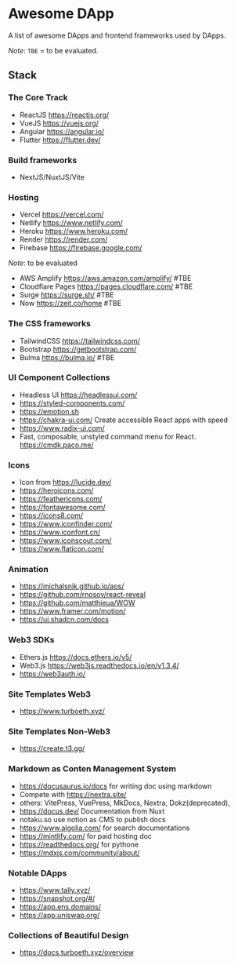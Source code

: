 # Awesome DApp

A list of awesome DApps and frontend frameworks used by DApps.

*Note*: `TBE` = to be evaluated.

## Stack

### The Core Track

- ReactJS https://reactjs.org/
- VueJS https://vuejs.org/
- Angular https://angular.io/
- Flutter https://flutter.dev/

### Build frameworks

- NextJS/NuxtJS/Vite

### Hosting 
- Vercel https://vercel.com/
- Netlify https://www.netlify.com/
- Heroku https://www.heroku.com/
- Render https://render.com/
- Firebase https://firebase.google.com/

*Note*: to be evaluated 

- AWS Amplify https://aws.amazon.com/amplify/ #TBE
- Cloudflare Pages https://pages.cloudflare.com/ #TBE
- Surge https://surge.sh/ #TBE
- Now https://zeit.co/home #TBE


### The CSS frameworks
- TailwindCSS https://tailwindcss.com/
- Bootstrap https://getbootstrap.com/
- Bulma https://bulma.io/ #TBE

### UI Component Collections

- Headless UI https://headlessui.com/
- https://styled-components.com/
- https://emotion.sh
- https://chakra-ui.com/ Create accessible React apps with speed
- https://www.radix-ui.com/
- Fast, composable, unstyled command menu for React. https://cmdk.paco.me/

### Icons

- Icon from https://lucide.dev/
- https://heroicons.com/
- https://feathericons.com/
- https://fontawesome.com/
- https://icons8.com/
- https://www.iconfinder.com/
- https://www.iconfont.cn/
- https://www.iconscout.com/
- https://www.flaticon.com/

### Animation 
- https://michalsnik.github.io/aos/
- https://github.com/rnosov/react-reveal
- https://github.com/matthieua/WOW
- https://www.framer.com/motion/
- https://ui.shadcn.com/docs

### Web3 SDKs
- Ethers.js https://docs.ethers.io/v5/
- Web3.js https://web3js.readthedocs.io/en/v1.3.4/
- https://web3auth.io/

### Site Templates Web3
- https://www.turboeth.xyz/

### Site Templates Non-Web3
- https://create.t3.gg/

### Markdown as Conten Management System
- https://docusaurus.io/docs for writing doc using markdown
- Compete with https://nextra.site/
- others: VitePress, VuePress, MkDocs, Nextra, Dokz(deprecated), 
- https://docus.dev/ Documentation from Nuxt
- notaku.so use notion as CMS to publish docs
- https://www.algolia.com/ for search documentations
- https://mintlify.com/ for paid hosting doc
- https://readthedocs.org/ for pythone
- https://mdxjs.com/community/about/

### Notable DApps

- https://www.tally.xyz/
- https://snapshot.org/#/
- https://app.ens.domains/
- https://app.uniswap.org/

### Collections of Beautiful Design
- https://docs.turboeth.xyz/overview


